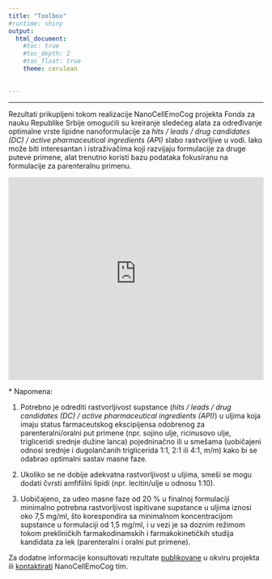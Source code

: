 ---
title: "Toolbox"
#runtime: shiny
output: 
  html_document:
    #toc: true
    #toc_depth: 2
    #toc_float: true
    theme: cerulean
    

---
<style type="text/css">
h1.title {
  font-size: 30px;
}

h1 { /* Header 1 */
  font-size: 20px
}
</style>
***

Rezultati prikupljeni tokom realizacije NanoCellEmoCog projekta Fonda za nauku Republike Srbije omogućili su kreiranje sledećeg alata za određivanje optimalne vrste lipidne nanoformulacije za *hits / leads / drug candidates (DC) / active pharmaceutical ingredients (API)* slabo rastvorljive u vodi. Iako može biti interesantan i istraživačima koji razvijaju formulacije za druge puteve primene, alat trenutno koristi bazu podataka fokusiranu na formulacije za parenteralnu primenu.

&NewLine;
&NewLine;


<iframe height="400" width="100%" frameborder="no" src="https://nanocellemocog.shinyapps.io/my_app/"> </iframe>


&NewLine;
&NewLine;

\* Napomena:

1. Potrebno je odrediti rastvorljivost supstance (*hits / leads / drug candidates (DC) / active pharmaceutical ingredients (API)*) u uljima koja imaju status farmaceutskog ekscipijensa odobrenog za parenteralni/oralni put primene (npr. sojino ulje, ricinusovo ulje, trigliceridi srednje dužine lanca) pojedninačno ili u smešama (uobičajeni odnosi srednje i dugolančanih triglicerida 1:1, 2:1 ili 4:1, m/m) kako bi se odabrao optimalni sastav masne faze. 

2. Ukoliko se ne dobije adekvatna rastvorljivost u uljima, smeši se mogu dodati čvrsti amfifiilni lipidi (npr. lecitin/ulje u odnosu 1:10).

3. Uobičajeno, za udeo masne faze od 20 % u finalnoj formulaciji minimalno potrebna rastvorljivost ispitivane supstance u uljima iznosi oko 7,5 mg/ml, što korespondira sa minimalnom koncentracijom supstance u formulaciji od 1,5 mg/ml, i u vezi je sa doznim režimom tokom prekliničkih farmakodinamskih i farmakokinetičkih studija kandidata za lek (parenteralni i oralni put primene).

&NewLine;
&NewLine;

Za dodatne informacije konsultovati rezultate
[publikovane](https://nanocellemocog.github.io/NanoCellEmoCog/publikacije.html) u okviru projekta ili
[kontaktirati](https://nanocellemocog.github.io/NanoCellEmoCog/kontakt.html) NanoCellEmoCog tim.